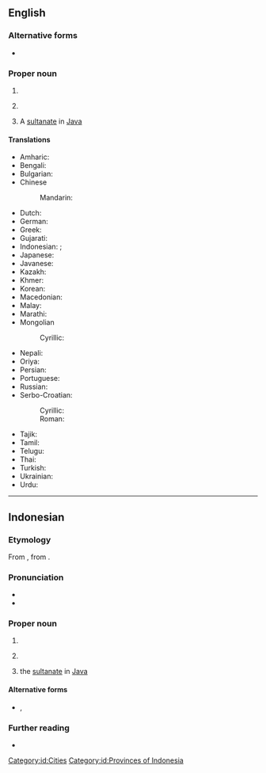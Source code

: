 ==English==
{{wikipedia}}

===Alternative forms===
* {{alter|en|Jogjakarta}}

===Proper noun===
{{en-proper noun}}

# {{place|en|city|p/Yogyakarta Special Region|c/Indonesia}}
# {{place|en|autonomous region|c/Indonesia}}
#: {{syn|en|Yogyakarta Special Region}}
# A [[w:Yogyakarta Sultanate|sultanate]] in [[Java]]

====Translations====
{{trans-top|city in Indonesia}}
* Amharic: {{t|am|ዮጊያካርታ|sc=Ethi}}
* Bengali: {{t|bn|যোগকর্তা}}
* Bulgarian: {{t|bg|Джокякарта}}
* Chinese
*: Mandarin: {{t|zh|日惹|tr=Rìrě}}
* Dutch: {{t+|nl|Yogyakarta}}
* German: {{t+|de|Yogyakarta}}
* Greek: {{t|el|Γιογκιακάρτα}}
* Gujarati: {{t|gu|યોગકર્તા}}
* Indonesian: {{t+|id|Yogyakarta}}; {{t|id|Jogjakarta}} {{q|nonstandard}}
* Japanese: {{t|ja|ジョグジャカルタ|tr=Jogujakaruta}}
* Javanese: {{t|jv|ꦔꦪꦺꦴꦒꦾꦏꦂꦠ}}
* Kazakh: {{t|kk|Йогьякарта}}
* Khmer: {{t|km|យូយ៉ាកាតា}}
* Korean: {{t|ko|족자카르타}}
* Macedonian: {{t|mk|Јогјакарта}}
* Malay: {{t|ms|Yogyakarta}}
* Marathi: {{t|mr|योगकर्ता}}
* Mongolian
*: Cyrillic: {{t|mn|Йогьякарта}}
* Nepali: {{t|ne|योगकर्ता}}
* Oriya: {{t|or|ଯୋଗୀକାର}}
* Persian: {{t|fa|یوگیاکارتا|tr=Yôgyâkârtâ}}
* Portuguese: {{t|pt|Yogyakarta}}
* Russian: {{t|ru|Джокьякарта}}
* Serbo-Croatian:
*: Cyrillic: {{t|sc|Иогиакарта|sc=Cyrl}}
*: Roman: {{t|sc|Iogiakarta}}
* Tajik: {{t|tg|Йогякарта}}
* Tamil: {{t|ta|யோக்கியகர்த்தா}}
* Telugu: {{t|te|యోగ్యకర్త}}
* Thai: {{t|th|ยอกยาการ์ตา|tr=yɔɔk-yaa-kaa-taa}}
* Turkish: {{t|tr|Yogyakarta}}
* Ukrainian: {{t|uk|Джок'якарта}}
* Urdu: {{t|ur|یوگیکارتا|tr=Yogyakarta}}
{{trans-bottom}}

----

==Indonesian==

===Etymology===
From {{bor|id|jv|ꦔꦪꦺꦴꦒꦾꦏꦂꦠ}}, from {{der|id|sa|-}} {{compound|sa|अयोध्या|t1=Ayodhya|lit1=unconquerable citadel|कृत|t2=done, accomplished|nocat=1}}.

===Pronunciation===
* {{IPA|id|/joɡjakarta/}}
* {{hyph|id|Yog|ya|kar|ta}}

===Proper noun===
{{id-proper noun}}

# {{place|id|city|r/Yogyakarta Special Region|c/Indonesia|t=Yogyakarta}}
# {{place|id|autonomous region|c/Indonesia|t=Yogyakarta}}
#: {{syn|id|Daerah Istimewa Yogyakarta}}
# the [[w:Yogyakarta Sultanate|sultanate]] in [[Java]]

====Alternative forms====
* {{l|id|Jogjakarta}}, {{l|id|Jogja}}

===Further reading===
* {{R:KBBI Daring}}

[[Category:id:Cities]]
[[Category:id:Provinces of Indonesia]]